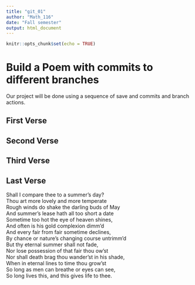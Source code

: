 ```yaml
---
title: "git_01"
author: "Math_116"
date: "Fall semester"
output: html_document
---
```


```r
knitr::opts_chunk$set(echo = TRUE)
```
# Build a Poem with commits to different branches
Our project will be done using a sequence of save and commits and branch actions.
<!-- Do not modify or change any text in "!--" bracketed areas such as this --- these are instructions to
you, if you change any of this the git program will notice it and compromise your git merging strategy !-->

## First Verse 
<!--Put the first five lines of a poem by Lewis Carrol in this section!-->

## Second Verse
<!--Put the first five lines of a poem by Robert Frost here!-->

## Third Verse
<!--Put the first two verses of The Walrus and the Carpenter here!-->

## Last Verse
<!--Put a short poem you created using chatGPT of 20 to 30 lines,here!-->
Shall I compare thee to a summer's day?   
Thou art more lovely and more temperate   
Rough winds do shake the darling buds of May   
And summer's lease hath all too short a date   
Sometime too hot the eye of heaven shines,   
And often is his gold complexion dimm'd   
And every fair from fair sometime declines,   
By chance or nature's changing course untrimm'd   
But thy eternal summer shall not fade,   
Nor lose possession of that fair thou ow'st   
Nor shall death brag thou wander'st in his shade,   
When in eternal lines to time thou grow'st    
So long as men can breathe or eyes can see,   
So long lives this, and this gives life to thee.   
   
